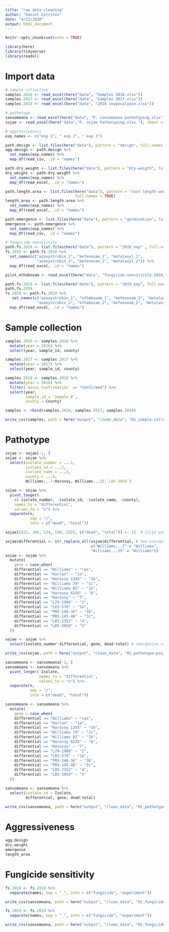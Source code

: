 ```yaml
---
title: "raw data cleaning"
author: "Daniel Cerritos"
date: "4/23/2020"
output: html_document
---
```


```r
knitr::opts_chunk$set(echo = TRUE)
```

```r
library(here)
library(tidyverse)
library(readxl)
```

# Import data

```r
# sample collection 
samples.2016 <- read_excel(here("data", "Samples 2016.xlsx"))
samples.2017 <- read_excel(here("data", "Samples 2017.xlsx"))
samples.2018 <- read_excel(here("data", "2018 soypocalypse.xlsx"))

# pathotype  
sansomeana <- read_excel(here("data", "P. sansomeana pathotyping.xlsx"))
sojae <- read_excel(here("data","P. sojae Pathotyping.xlsx "), sheet = 3)

# aggressiveness 
exp_names <- c("exp 1", " exp 2", " exp 3")

path.design <- list.files(here("data"), pattern = "design", full.names = TRUE)
agg.design <- path.design %>% 
  set_names(exp_names) %>% 
  map_df(read_csv, .id = "names")

path.dry.weight <- list.files(here("data"), pattern = "dry-weigth", full.names = TRUE)
dry_weight <- path.dry.weight %>% 
  set_names(exp_names) %>% 
  map_df(read_excel, .id = "names")

path.length.area <- list.files(here("data"), pattern = "root-length-and-area", 
                               full.names = TRUE)
length_area <- path.length.area %>% 
  set_names(exp_names) %>% 
  map_df(read_excel, .id = "names")

path.emergence <- list.files(here("data"), pattern = "germination", full.names = TRUE)
emergence <- path.emergence %>% 
  set_names(exp_names) %>% 
  map_df(read_csv, .id = "names")

# fungicide sensitivity
path.fs.2018 <- list.files(here("data"), pattern = "2018_exp" , full.names = TRUE)
fs.2018 <- path.fs.2018 %>% 
  set_names(c("azoxystrobin_1", "mefenoxam_1", "metalaxyl_1", 
              "azoxystrobin_2", "mefenoxam_2", "metalaxyl_2")) %>% 
  map_df(read_excel, .id = "names")

pilot_ethaboxam <- read_excel(here("data", "fungicide-sensitivity-2019_pilot_ethaboxam.xlsx"))

path.fs.2019 <- list.files(here("data"), pattern = "2019_exp", full.names = TRUE)
path.fs.2019
fs.2019 <- path.fs.2019 %>% 
   set_names(c("azoxystrobin_1", "ethaboxam_1", "mefenoxam_1", "metalaxyl_1", 
              "azoxystrobin_2", "ethaboxam_2", "mefenoxam_2", "metalaxyl_2")) %>% 
  map_df(read_excel, .id = "names")
```

# Sample collection

```r
samples.2016 <- samples.2016 %>% 
  mutate(year = 2016) %>% 
  select(year, sample_id, county)

samples.2017 <- samples.2017 %>% 
  mutate(year = 2017) %>% 
  select(year, sample_id, county)

samples.2018 <- samples.2018 %>% 
  mutate(year = 2018) %>% 
  filter(`Genus Confirmation` == "Confirmed") %>% 
  select(year, 
         sample_id = `Sample #`, 
         county = County)

samples <- rbind(samples.2016, samples.2017, samples.2018)

write_csv(samples, path = here("output", "clean_data", "01_sample-collection_clean-data.csv"))
```

# Pathotype

```r
sojae <- sojae[-1, ] 
sojae <- sojae %>% 
  select(isolate_number = ...1,
         isolate_id = ...2,
         isolate_name = ...3, 
         county = ...4,
         Williams...7:Harosoy, Williams...15:`L85-3059`)

sojae <- sojae %>% 
  pivot_longer(
    c(-isolate_number, -isolate_id, -isolate_name, -county), 
    names_to = "differential", 
    values_to = "n") %>% 
  separate(n, 
           sep = "/", 
           into = c("dead", "total"))

sojae[c(22, 106, 134, 190, 232), c("dead", "total")] <- 12  # 12/12 was transfomed to date

sojae$differential <- str_replace_all(sojae$differential, # two susceptible controls included
                                      c("Williams...7" = "Williams", 
                                      "Williams...15" = "Williams")) 
sojae <- sojae %>% 
  mutate(
    gene = case_when(
    differential == "Williams" ~ "rps",
    differential == "Harlon" ~ "1a", 
    differential == "Harosoy 13XX" ~ "1b", 
    differential == "Williams 79" ~ "1c", 
    differential == "Williams 82" ~ "1k", 
    differential == "Harosoy 62XX" ~ "6", 
    differential == "Harosoy" ~ "7", 
    differential == "L76-1988" ~ "2", 
    differential == "L83-570" ~ "3a", 
    differential == "PRX-146-36" ~ "3b", 
    differential == "PRX-145-48" ~ "3c", 
    differential == "L85-2352" ~ "4", 
    differential == "L85-3059" ~ "5"
  ))

sojae <- sojae %>% 
  select(isolate_number:differential, gene, dead:total) # reorganize columns 

write_csv(sojae, path = here("output", "clean_data", "01_pathotype-psojae_clean-data.csv"))
```

```r
sansomeana <- sansomeana[-1, ]
sansomeana <- sansomeana %>% 
  pivot_longer(-Isolate, 
               names_to = "differential", 
               values_to = "n") %>% 
  separate(n, 
           sep = "/", 
           into = c("dead", "total"))

sansomeana <- sansomeana %>% 
  mutate(
    gene = case_when(
    differential == "Williams" ~ "rps",
    differential == "Harlon" ~ "1a", 
    differential == "Harosoy 13XX" ~ "1b", 
    differential == "Williams 79" ~ "1c", 
    differential == "Williams 82" ~ "1k", 
    differential == "Harosoy 62XX" ~ "6", 
    differential == "Harosoy" ~ "7", 
    differential == "L79-1988" ~ "2", 
    differential == "L83-570" ~ "3a", 
    differential == "PRX-146-36" ~ "3b", 
    differential == "PRX-145-48" ~ "3c", 
    differential == "L85-2352" ~ "4", 
    differential == "L85-3059" ~ "5"
  ))

sansomeana <- sansomeana %>%
  select(isolate_id = Isolate, 
         differential, gene, dead:total) 

write_csv(sansomeana, path = here("output", "clean_data", "01_pathotype-psansomeana_clean-data.csv"))
```

# Aggressiveness

```r
agg.design
dry_weight
emergence
length_area
```


# Fungicide sensitivity 

```r
fs.2018 <- fs.2018 %>% 
  separate(names, sep = "_", into = c("fungicide", "experiment"))

write_csv(sansomeana, path = here("output", "clean_data", "01_fungicide-sensitivity-2018_clean-data.csv"))

fs.2019 <- fs.2019 %>% 
  separate(names, sep = "_", into = c("fungicide", "experiment"))

write_csv(sansomeana, path = here("output", "clean_data", "01_fungicide-sensitivity-2019_clean-data.csv"))
```


